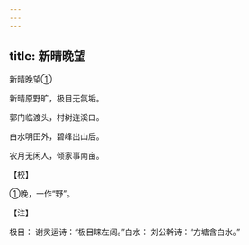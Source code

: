 ```yaml
---
---
---
```

title: 新晴晚望
---



新晴晚望①


新晴原野旷，极目无氛垢。

郭门临渡头，村树连溪口。

白水明田外，碧峰出山后。

农月无闲人，倾家事南亩。

【校】

①晚，一作“野”。

【注】

极目： 谢灵运诗：“极目睐左阔。”白水： 刘公幹诗：“方塘含白水。”